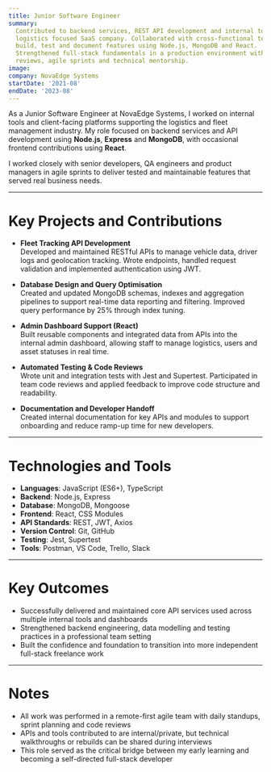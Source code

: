 ```yaml
---
title: Junior Software Engineer
summary:
  Contributed to backend services, REST API development and internal tools at a
  logistics focused SaaS company. Collaborated with cross-functional teams to
  build, test and document features using Node.js, MongoDB and React.
  Strengthened full-stack fundamentals in a production environment with code
  reviews, agile sprints and technical mentorship.
image:
company: NovaEdge Systems
startDate: '2021-08'
endDate: '2023-08'
---
```


As a Junior Software Engineer at NovaEdge Systems, I worked on internal tools
and client-facing platforms supporting the logistics and fleet management
industry. My role focused on backend services and API development using
**Node.js**, **Express** and **MongoDB**, with occasional frontend contributions
using **React**.

I worked closely with senior developers, QA engineers and product managers in
agile sprints to deliver tested and maintainable features that served real
business needs.

---

# Key Projects and Contributions

- **Fleet Tracking API Development**  
  Developed and maintained RESTful APIs to manage vehicle data, driver logs and
  geolocation tracking. Wrote endpoints, handled request validation and
  implemented authentication using JWT.

- **Database Design and Query Optimisation**  
  Created and updated MongoDB schemas, indexes and aggregation pipelines to
  support real-time data reporting and filtering. Improved query performance by
  25% through index tuning.

- **Admin Dashboard Support (React)**  
  Built reusable components and integrated data from APIs into the internal
  admin dashboard, allowing staff to manage logistics, users and asset statuses
  in real time.

- **Automated Testing & Code Reviews**  
  Wrote unit and integration tests with Jest and Supertest. Participated in team
  code reviews and applied feedback to improve code structure and readability.

- **Documentation and Developer Handoff**  
  Created internal documentation for key APIs and modules to support onboarding
  and reduce ramp-up time for new developers.

---

# Technologies and Tools

- **Languages**: JavaScript (ES6+), TypeScript
- **Backend**: Node.js, Express
- **Database**: MongoDB, Mongoose
- **Frontend**: React, CSS Modules
- **API Standards**: REST, JWT, Axios
- **Version Control**: Git, GitHub
- **Testing**: Jest, Supertest
- **Tools**: Postman, VS Code, Trello, Slack

---

# Key Outcomes

- Successfully delivered and maintained core API services used across multiple
  internal tools and dashboards
- Strengthened backend engineering, data modelling and testing practices in a
  professional team setting
- Built the confidence and foundation to transition into more independent
  full-stack freelance work

---

# Notes

- All work was performed in a remote-first agile team with daily standups,
  sprint planning and code reviews
- APIs and tools contributed to are internal/private, but technical walkthroughs
  or rebuilds can be shared during interviews
- This role served as the critical bridge between my early learning and becoming
  a self-directed full-stack developer
